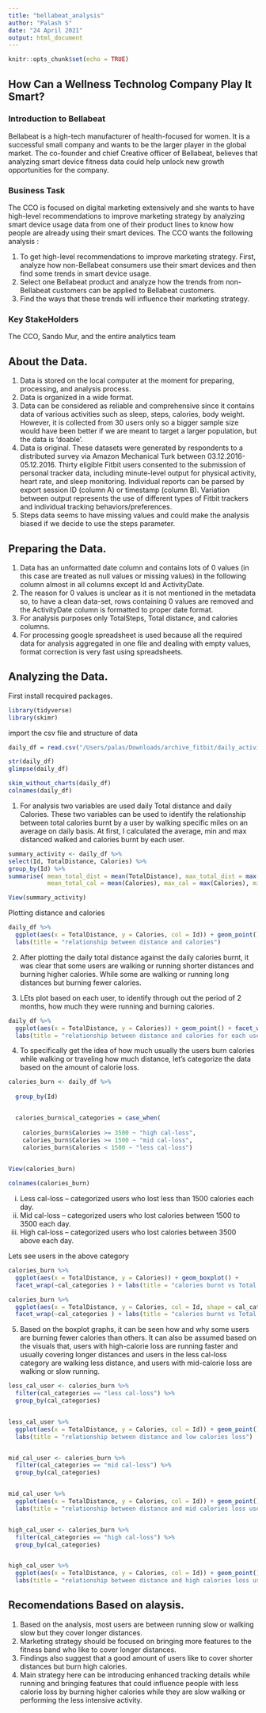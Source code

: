 ```yaml
---
title: "bellabeat_analysis"
author: "Palash S"
date: "24 April 2021"
output: html_document
---
```


```r
knitr::opts_chunk$set(echo = TRUE)
```

## How Can a Wellness Technolog Company Play It Smart?


### Introduction to Bellabeat


Bellabeat is a high-tech manufacturer of health-focused for women. It is a successful small company and wants to be the larger player in the global market. 
The co-founder and chief Creative officer of Bellabeat, believes that analyzing smart device fitness data could help unlock new growth opportunities for the company.

### Business Task


The CCO is focused on digital marketing extensively and she wants to have high-level recommendations to improve marketing strategy by analyzing smart device usage data from one of their product lines to know how people are already using their smart devices. The CCO wants the following analysis :


1.	To get high-level recommendations to improve marketing strategy. First, analyze how non-Bellabeat consumers use their smart devices and then find some trends in smart device usage. 
2.	Select one Bellabeat product and analyze how the trends from non-Bellabeat customers can be applied to Bellabeat customers.
3.	Find the ways that these trends will influence their marketing strategy.

### Key StakeHolders
The CCO, Sando Mur, and the entire analytics team



## About the Data.

1.	Data is stored on the local computer at the moment for preparing, processing, and analysis process.
2.	Data is organized in a wide format.
3.	Data can be considered as reliable and comprehensive since it contains data of various activities such as sleep, steps, calories, body weight. However, it is collected from 30 users only so a bigger sample size would have been better if we are meant to target a larger population, but the data is ‘doable’.
4.	Data is original. These datasets were generated by respondents to a distributed survey via Amazon Mechanical Turk between 03.12.2016-05.12.2016. Thirty eligible Fitbit users consented to the submission of personal tracker data, including minute-level output for physical activity, heart rate, and sleep monitoring. Individual reports can be parsed by export session ID (column A) or timestamp (column B). Variation between output represents the use of different types of Fitbit trackers and individual tracking behaviors/preferences. 
5.	Steps data seems to have missing values and could make the analysis biased if we decide to use the steps parameter. 

## Preparing the Data. 

1.	Data has an unformatted date column and contains lots of 0 values (in this case are treated as null values or missing values) in the following column almost in all columns except Id and ActivityDate. 
2.	The reason for 0 values is unclear as it is not mentioned in the metadata so, to have a clean data-set, rows containing 0 values are removed and the ActivityDate column is formatted to proper date format.
3.	For analysis purposes only TotalSteps, Total distance, and calories columns.
4.	For processing google spreadsheet is used because all the required data for analysis aggregated in one file and dealing with empty values, format correction is very fast using spreadsheets.

## Analyzing the Data.

First install recquired packages.
```r

library(tidyverse)
library(skimr)

```
import the csv file and structure of data
```r

daily_df = read.csv("/Users/palas/Downloads/archive_fitbit/daily_activity_data.csv")

str(daily_df)
glimpse(daily_df)

skim_without_charts(daily_df)
colnames(daily_df)
```


1.	For analysis two variables are used daily Total distance and daily Calories. These two variables can be used to identify the relationship between total calories burnt by a user by walking specific miles on an average on daily basis. At first, I calculated the average, min and max distanced walked and calories burnt by each user.

```r

summary_activity <- daily_df %>% 
select(Id, TotalDistance, Calories) %>%  
group_by(Id) %>%   
summarise( mean_total_dist = mean(TotalDistance), max_total_dist = max(TotalDistance), min_total_dist = min(TotalDistance),
           mean_total_cal = mean(Calories), max_cal = max(Calories), min_cal = min(Calories))

View(summary_activity)
```

Plotting distance and calories 

```r
daily_df %>% 
  ggplot(aes(x = TotalDistance, y = Calories, col = Id)) + geom_point() + geom_smooth(method = lm) + 
  labs(title = "relationship between distance and calories")
```

2.	After plotting the daily total distance against the daily calories burnt, it was clear that some users are walking or running shorter distances and burning higher calories. While some are walking or running long distances but burning fewer calories.



3.	LEts plot based on each user, to identify through out the period of 2 months, how much they were running and burning calories. 



```r
daily_df %>% 
  ggplot(aes(x = TotalDistance, y = Calories)) + geom_point() + facet_wrap(~Id) + 
  labs(title = "relationship between distance and calories for each user")
```


4.	To specifically get the idea of how much usually the users burn calories while walking or traveling how much distance, let's categorize the data based on the amount of calorie loss. 
```r
calories_burn <- daily_df %>% 
  
  group_by(Id)


  calories_burn$cal_categories = case_when(
    
    calories_burn$Calories >= 3500 ~ "high cal-loss",
    calories_burn$Calories >= 1500 ~ "mid cal-loss",
    calories_burn$Calories < 1500 ~ "less cal-loss")
  

View(calories_burn)

colnames(calories_burn)


```

i.	Less cal-loss – categorized users who lost less than 1500 calories each day.
ii.	Mid cal-loss – categorized users who lost calories between 1500 to 3500 each day.
iii.	High cal-loss – categorized users who lost calories between 3500 above each day.

Lets see users in the above category

```r

calories_burn %>% 
  ggplot(aes(x = TotalDistance, y = Calories)) + geom_boxplot() +
  facet_wrap(~cal_categories ) + labs(title = "calories burnt vs Total distace by users by category")
```

```r


calories_burn %>% 
  ggplot(aes(x = TotalDistance, y = Calories, col = Id, shape = cal_categories)) + geom_point() +
  facet_wrap(~cal_categories ) + labs(title = "calories burnt vs Total distace by users by category")
```
5.	Based on the boxplot graphs, it can be seen how and why some users are burning fewer calories than others. It can also be assumed based on the visuals that, users with high-calorie loss are running faster and usually covering longer distances and users in the less cal-loss category are walking less distance, and users with mid-calorie loss are walking or slow running.



```r

less_cal_user <- calories_burn %>% 
  filter(cal_categories == "less cal-loss") %>% 
  group_by(cal_categories) 


less_cal_user %>% 
  ggplot(aes(x = TotalDistance, y = Calories, col = Id)) + geom_point() + facet_wrap(~Id) + 
  labs(title = "relationship between distance and low calories loss")


mid_cal_user <- calories_burn %>% 
  filter(cal_categories == "mid cal-loss") %>% 
  group_by(cal_categories) 


mid_cal_user %>% 
  ggplot(aes(x = TotalDistance, y = Calories, col = Id)) + geom_point() + facet_wrap(~Id) + 
  labs(title = "relationship between distance and mid calories loss users")


high_cal_user <- calories_burn %>% 
  filter(cal_categories == "high cal-loss") %>% 
  group_by(cal_categories) 


high_cal_user %>% 
  ggplot(aes(x = TotalDistance, y = Calories, col = Id)) + geom_point() + facet_wrap(~Id) + 
  labs(title = "relationship between distance and high calories loss users")

```

## Recomendations Based on alaysis.

1.  Based on the analysis, most users are between running slow or walking slow but they cover longer distances.
2.  Marketing strategy should be focused on bringing more features to the fitness band who like to cover longer distances.
3.  Findings also suggest that a good amount of users like to cover shorter distances but burn high calories. 
4.  Main strategy here can be introducing enhanced tracking details while running and bringing features that could influence people with less calorie loss by burning higher calories while they are slow walking or performing the less intensive activity. 
